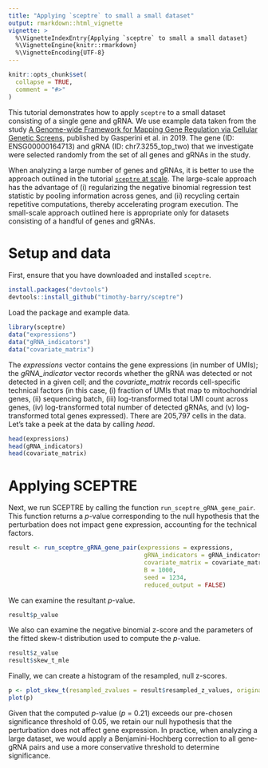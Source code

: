 ```yaml
---
title: "Applying `sceptre` to small a small dataset"
output: rmarkdown::html_vignette
vignette: >
  %\VignetteIndexEntry{Applying `sceptre` to small a small dataset}
  %\VignetteEngine{knitr::rmarkdown}
  %\VignetteEncoding{UTF-8}
---
```


```r
knitr::opts_chunk$set(
  collapse = TRUE,
  comment = "#>"
)
```


This tutorial demonstrates how to apply `sceptre` to a small dataset consisting of a single gene and gRNA. We use example data taken from the study [A Genome-wide Framework for Mapping Gene Regulation via Cellular Genetic Screens](https://www.cell.com/cell/fulltext/S0092-8674(18)31554-X?_returnURL=https%3A%2F%2Flinkinghub.elsevier.com%2Fretrieve%2Fpii%2FS009286741831554X%3Fshowall%3Dtrue), published by Gasperini et al. in 2019. The gene (ID: ENSG00000164713) and gRNA (ID: chr7.3255_top_two) that we investigate were selected randomly from the set of all genes and gRNAs in the study.

When analyzing a large number of genes and gRNAs, it is better to use the approach outlined in the tutorial  [`sceptre` at scale](https://timothy-barry.github.io/sceptre/articles/sceptre-at-scale.html). The large-scale approach has the advantage of (i) regularizing the negative binomial regression test statistic by pooling information across genes, and (ii) recycling certain repetitive computations, thereby accelerating program execution. The small-scale approach outlined here is appropriate only for datasets consisting of a handful of genes and gRNAs.

# Setup and data

First, ensure that you have downloaded and installed `sceptre`.

```r
install.packages("devtools")
devtools::install_github("timothy-barry/sceptre")
```

Load the package and example data.

```r
library(sceptre)
data("expressions")
data("gRNA_indicators")
data("covariate_matrix")
```

The *expressions* vector contains the gene expressions (in number of UMIs); the *gRNA_indicator* vector records whether the gRNA was detected or not detected in a given cell; and the *covariate_matrix* records cell-specific technical factors (in this case, (i) fraction of UMIs that map to mitochondrial genes, (ii) sequencing batch, (iii) log-transformed total UMI count across genes, (iv) log-transformed total number of detected gRNAs, and (v) log-transformed total genes expressed). There are 205,797 cells in the data. Let's take a peek at the data by calling *head*.

```r
head(expressions)
head(gRNA_indicators)
head(covariate_matrix)
```

# Applying SCEPTRE

Next, we run SCEPTRE by calling the function `run_sceptre_gRNA_gene_pair`. This function returns a *p*-value corresponding to the null hypothesis that the perturbation does not impact gene expression, accounting for the technical factors.

```r
result <- run_sceptre_gRNA_gene_pair(expressions = expressions, 
                                      gRNA_indicators = gRNA_indicators, 
                                      covariate_matrix = covariate_matrix,
                                      B = 1000,
                                      seed = 1234,
                                      reduced_output = FALSE)
```

We can examine the resultant *p*-value.

```r
result$p_value
```

We also can examine the negative binomial z-score and the parameters of the fitted skew-t distribution used to compute the *p*-value.

```r
result$z_value
result$skew_t_mle
```

Finally, we can create a histogram of the resampled, null z-scores.

```r
p <- plot_skew_t(resampled_zvalues = result$resampled_z_values, original_zvalue = result$z_value, dp = result$skew_t_mle, interval = c(-4,4))
plot(p)
```

Given that the computed *p*-value (*p* = 0.21) exceeds our pre-chosen significance threshold of 0.05, we retain our null hypothesis that the perturbation does not affect gene expression. In practice, when analyzing a large dataset, we would apply a Benjamini-Hochberg correction to all gene-gRNA pairs and use a more conservative threshold to determine significance.
